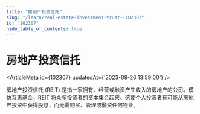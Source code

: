 ```yaml
---
title: "房地产投资信托"
slug: "/learn/real-estate-investment-trust--102307"
id: "102307"
hide_table_of_contents: true
---
```



# 房地产投资信托

<ArticleMeta id={102307} updatedAt={'2023-09-26 13:59:00'} />
<div className='border-solid border-b border-t-0 my-4 border-[var(--ifm-color-gray-300)]' />

房地产投资信托 (REIT) 是指一家拥有、经营或融资产生收入的房地产的公司。模仿互惠基金，REIT 将众多投资者的资本集合起来。这使个人投资者有可能从房地产投资中获得股息，而无需购买、管理或融资任何物业。
